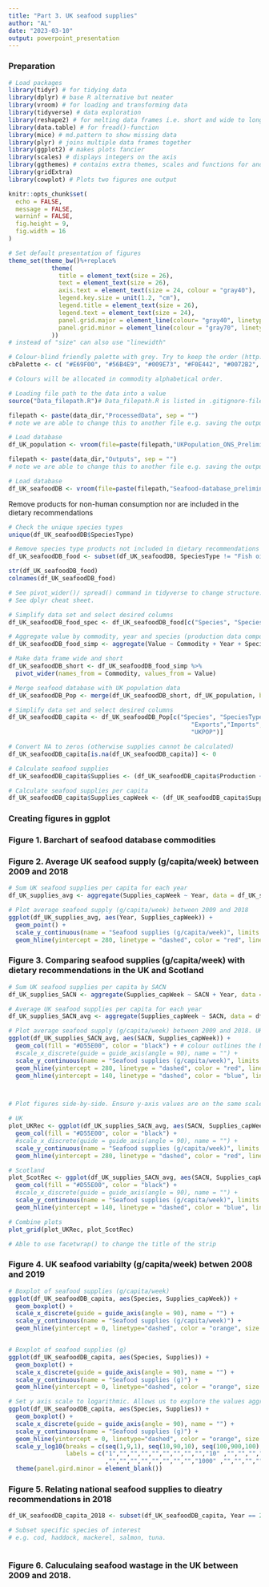```yaml
---
title: "Part 3. UK seafood supplies"
author: "AL"
date: "2023-03-10"
output: powerpoint_presentation
---
```


### Preparation 

```r
# Load packages
library(tidyr) # for tidying data
library(dplyr) # base R alternative but neater
library(vroom) # for loading and transforming data
library(tidyverse) # data exploration 
library(reshape2) # for melting data frames i.e. short and wide to long and thin
library(data.table) # for fread()-function
library(mice) # md.pattern to show missing data
library(plyr) # joins multiple data frames together
library(ggplot2) # makes plots fancier
library(scales) # displays integers on the axis
library(ggthemes) # contains extra themes, scales and functions for and related to ggplot2
library(gridExtra)
library(cowplot) # Plots two figures one output

```


```r
knitr::opts_chunk$set(
  echo = FALSE, 
  message = FALSE, 
  warninf = FALSE, 
  fig.height = 9, 
  fig.width = 16
)
```


```r
# Set default presentation of figures
theme_set(theme_bw()%+replace%
            theme(
              title = element_text(size = 26), 
              text = element_text(size = 26), 
              axis.text = element_text(size = 24, colour = "gray40"), 
              legend.key.size = unit(1.2, "cm"), 
              legend.title = element_text(size = 26), 
              legend.text = element_text(size = 24),
              panel.grid.major = element_line(colour= "gray40", linetype = "dotted", linewidth = 0.7), 
              panel.grid.minor = element_line(colour = "gray70", linetype = "dotted", linewidth = 0.7)
            ))
# instead of "size" can also use "linewidth"
```


```r
# Colour-blind friendly palette with grey. Try to keep the order (http://www.cookbook-r.com/Graphs/Colors_(ggplot2)/#a-colorblind-friendly-palette)
cbPalette <- c( "#E69F00", "#56B4E9", "#009E73", "#F0E442", "#0072B2", "#D55E00", "#CC79A7", "#999999")

# Colours will be allocated in commodity alphabetical order. 
```


```r
# Loading file path to the data into a value 
source("Data_filepath.R")# Data_filepath.R is listed in .gitignore-file. So, you will need to create that file yourself and provide your respected filepath using "data_dir <- [enter your here]"
```


```r
filepath <- paste(data_dir,"ProcessedData", sep = "") 
# note we are able to change this to another file e.g. saving the output
```


```r
# Load database 
df_UK_population <- vroom(file=paste(filepath,"UKPopulation_ONS_PreliminaryCleaned.csv", sep="/"), na = c("NA"))
```


```r
filepath <- paste(data_dir,"Outputs", sep = "") 
# note we are able to change this to another file e.g. saving the output
```


```r
# Load database 
df_UK_seafoodDB <- vroom(file=paste(filepath,"Seafood-database_preliminary.csv", sep="/"), na = c("NA"))
```


Remove products for non-human consumption nor are included in the dietary recommendations 

```r
# Check the unique species types
unique(df_UK_seafoodDB$SpeciesType)

# Remove species type products not included in dietary recommendations e.g. "Fish meal", "white fish", "fish oil", "Seaweed and other algae". Remove products for non-human consumption. Remove 2019 data
df_UK_seafoodDB_food <- subset(df_UK_seafoodDB, SpeciesType != "Fish oil" & SpeciesType != "Seaweed and other algae" & Species != "Fishmeal" & Species != "Caviar, livers and roes" & Species != "White fish" & Species != "Surimi" & Year != 2019)

str(df_UK_seafoodDB_food)
colnames(df_UK_seafoodDB_food)

```


```r
# See pivot_wider()/ spread() command in tidyverse to change structure. 
# See dplyr cheat sheet.

# Simplify data set and select desired columns 
df_UK_seafoodDB_food_spec <- df_UK_seafoodDB_food[c("Species", "SpeciesType", "SACN", "Year", "Commodity", "Value" )]

# Aggregate value by commodity, year and species (production data composed of aquaculture and wild capture)
df_UK_seafoodDB_food_simp <- aggregate(Value ~ Commodity + Year + Species + SpeciesType + SACN, data = df_UK_seafoodDB_food_spec, sum)

# Make data frame wide and short
df_UK_seafoodDB_short <- df_UK_seafoodDB_food_simp %>%
  pivot_wider(names_from = Commodity, values_from = Value)
```


```r
# Merge seafood database with UK population data
df_UK_seafoodDB_Pop <- merge(df_UK_seafoodDB_short, df_UK_population, by = "Year")

# Simplify data set and select desired columns 
df_UK_seafoodDB_capita <- df_UK_seafoodDB_Pop[c("Species", "SpeciesType", "SACN", "Year", "Production",
                                                   "Exports","Imports", "Consumption","Purchases",
                                                   "UKPOP")]

```


```r
# Convert NA to zeros (otherwise supplies cannot be calculated)
df_UK_seafoodDB_capita[is.na(df_UK_seafoodDB_capita)] <- 0

# Calculate seafood supplies
df_UK_seafoodDB_capita$Supplies <- (df_UK_seafoodDB_capita$Production + df_UK_seafoodDB_capita$Imports) - df_UK_seafoodDB_capita$Exports
```


```r
# Calculate seafood supplies per capita
df_UK_seafoodDB_capita$Supplies_capWeek <- (df_UK_seafoodDB_capita$Supplies/ df_UK_seafoodDB_capita$UKPOP)/52

```



### Creating figures in ggplot

### Figure 1. Barchart of seafood database commodities 



### Figure 2. Average UK seafood supply (g/capita/week) between 2009 and 2018  

```r
# Sum UK seafood supplies per capita for each year
df_UK_supplies_avg <- aggregate(Supplies_capWeek ~ Year, data = df_UK_seafoodDB_capita, sum)

# Plot average seafood supply (g/capita/week) between 2009 and 2018 
ggplot(df_UK_supplies_avg, aes(Year, Supplies_capWeek)) +
  geom_point() +
  scale_y_continuous(name = "Seafood supplies (g/capita/week)", limits = c(0,300)) +
  geom_hline(yintercept = 280, linetype = "dashed", color = "red", linewidth = 1.0)

```



### Figure 3. Comparing seafood supplies (g/capita/week) with dietary recommendations in the UK and Scotland 

```r
# Sum UK seafood supplies per capita by SACN
df_UK_supplies_SACN <- aggregate(Supplies_capWeek ~ SACN + Year, data = df_UK_seafoodDB_capita, sum)

# Average UK seafood supplies per capita for each year
df_UK_supplies_SACN_avg <- aggregate(Supplies_capWeek ~ SACN, data = df_UK_supplies_SACN, mean)

# Plot average seafood supply (g/capita/week) between 2009 and 2018. UK and Scotland on same plot
ggplot(df_UK_supplies_SACN_avg, aes(SACN, Supplies_capWeek)) +
  geom_col(fill = "#D55E00", color = "black") + # colour outlines the bars in black 
  #scale_x_discrete(guide = guide_axis(angle = 90), name = "") + 
  scale_y_continuous(name = "Seafood supplies (g/capita/week)", limits = c(0,300)) +
  geom_hline(yintercept = 280, linetype = "dashed", color = "red", linewidth = 1.0) +
  geom_hline(yintercept = 140, linetype = "dashed", color = "blue", linewidth = 1.0) 



# Plot figures side-by-side. Ensure y-axis values are on the same scale

# UK
plot_UKRec <- ggplot(df_UK_supplies_SACN_avg, aes(SACN, Supplies_capWeek)) +
  geom_col(fill = "#D55E00", color = "black") +
  #scale_x_discrete(guide = guide_axis(angle = 90), name = "") + 
  scale_y_continuous(name = "Seafood supplies (g/capita/week)", limits = c(0,300)) +
  geom_hline(yintercept = 280, linetype = "dashed", color = "red", linewidth = 1.0)

# Scotland 
plot_ScotRec <- ggplot(df_UK_supplies_SACN_avg, aes(SACN, Supplies_capWeek)) +
  geom_col(fill = "#D55E00", color = "black") +
  #scale_x_discrete(guide = guide_axis(angle = 90), name = "") + 
  scale_y_continuous(name = "Seafood supplies (g/capita/week)", limits = c(0,300)) +
  geom_hline(yintercept = 140, linetype = "dashed", color = "blue", linewidth = 1.0)

# Combine plots
plot_grid(plot_UKRec, plot_ScotRec)

# Able to use facetwrap() to change the title of the strip
```



### Figure 4. UK seafood variabilty (g/capita/week) betwen 2008 and 2019

```r
# Boxplot of seafood supplies (g/capita/week)
ggplot(df_UK_seafoodDB_capita, aes(Species, Supplies_capWeek)) +
  geom_boxplot() +
  scale_x_discrete(guide = guide_axis(angle = 90), name = "") + 
  scale_y_continuous(name = "Seafood supplies (g/capita/week)") +
  geom_hline(yintercept = 0, linetype="dashed", color = "orange", size = 1.0)


# Boxplot of seafood supplies (g)
ggplot(df_UK_seafoodDB_capita, aes(Species, Supplies)) +
  geom_boxplot() +
  scale_x_discrete(guide = guide_axis(angle = 90), name = "") + 
  scale_y_continuous(name = "Seafood supplies (g)") +
  geom_hline(yintercept = 0, linetype="dashed", color = "orange", size = 1.0)

# Set y axis scale to logarithmic. Allows us to explore the values aggregated at 0 and those at significantly higher values
ggplot(df_UK_seafoodDB_capita, aes(Species, Supplies)) +
  geom_boxplot() +
  scale_x_discrete(guide = guide_axis(angle = 90), name = "") + 
  scale_y_continuous(name = "Seafood supplies (g)") +
  geom_hline(yintercept = 0, linetype="dashed", color = "orange", size = 1.0) +
  scale_y_log10(breaks = c(seq(1,9,1), seq(10,90,10), seq(100,900,100), seq(1000,10000,1000)),
                labels = c("1","","","","","","","","","10" ,"","","","","","","","","100"
                           ,"","","","","","","","","1000" ,"","","","","","","","","10000")) +
  theme(panel.gird.minor = element_blank())

```


### Figure 5. Relating national seafood supplies to dieatry recommendations in 2018 

```r
df_UK_seafoodDB_capita_2018 <- subset(df_UK_seafoodDB_capita, Year == 2018)

# Subset specific species of interest
# e.g. cod, haddock, mackerel, salmon, tuna.  



```



### Figure 6. Caluculaing seafood wastage in the UK between 2009 and 2018. 


